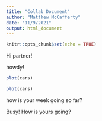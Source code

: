 ```yaml
---
title: "Collab Document"
author: "Matthew McCafferty"
date: "11/9/2021"
output: html_document
---
```


```r
knitr::opts_chunk$set(echo = TRUE)
```

Hi partner!

howdy!

```r
plot(cars) 
```


```r
plot(cars)
```

how is your week going so far?

Busy! How is yours going?


